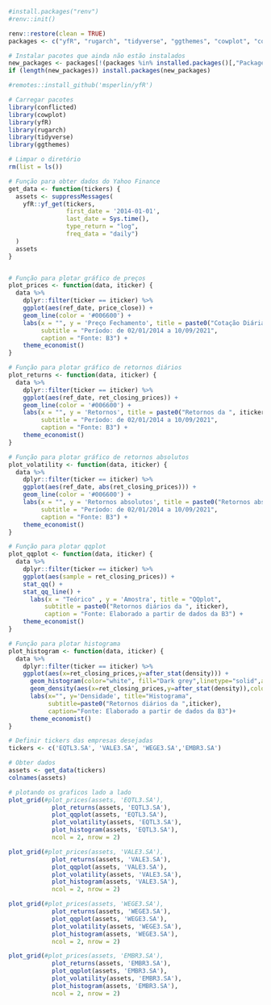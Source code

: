 ```r
#install.packages("renv")
#renv::init()

renv::restore(clean = TRUE)
packages <- c("yfR", "rugarch", "tidyverse", "ggthemes", "cowplot", "conflicted")

# Instalar pacotes que ainda não estão instalados
new_packages <- packages[!(packages %in% installed.packages()[,"Package"])]
if (length(new_packages)) install.packages(new_packages)
```
```r
#remotes::install_github('msperlin/yfR')

# Carregar pacotes
library(conflicted)
library(cowplot)
library(yfR)
library(rugarch)
library(tidyverse)
library(ggthemes)

# Limpar o diretório
rm(list = ls())
```

```r
# Função para obter dados do Yahoo Finance
get_data <- function(tickers) {
  assets <- suppressMessages(
    yfR::yf_get(tickers,
                first_date = '2014-01-01',
                last_date = Sys.time(),
                type_return = "log",
                freq_data = "daily")
  )
  assets
}


# Função para plotar gráfico de preços
plot_prices <- function(data, iticker) {
  data %>%
    dplyr::filter(ticker == iticker) %>%
    ggplot(aes(ref_date, price_close)) +
    geom_line(color = '#006600') +
    labs(x = "", y = 'Preço Fechamento', title = paste0("Cotação Diária da ", iticker),
         subtitle = "Período: de 02/01/2014 a 10/09/2021",
         caption = "Fonte: B3") +
    theme_economist()
}

# Função para plotar gráfico de retornos diários
plot_returns <- function(data, iticker) {
  data %>%
    dplyr::filter(ticker == iticker) %>%
    ggplot(aes(ref_date, ret_closing_prices)) +
    geom_line(color = '#006600') +
    labs(x = "", y = 'Retornos', title = paste0("Retornos da ", iticker),
         subtitle = "Período: de 02/01/2014 a 10/09/2021",
         caption = "Fonte: B3") +
    theme_economist()
}

# Função para plotar gráfico de retornos absolutos
plot_volatility <- function(data, iticker) {
  data %>%
    dplyr::filter(ticker == iticker) %>%
    ggplot(aes(ref_date, abs(ret_closing_prices))) +
    geom_line(color = '#006600') +
    labs(x = "", y = 'Retornos absolutos', title = paste0("Retornos abs da ", iticker),
         subtitle = "Período: de 02/01/2014 a 10/09/2021",
         caption = "Fonte: B3") +
    theme_economist()
}

# Função para plotar qqplot
plot_qqplot <- function(data, iticker) {
  data %>%
    dplyr::filter(ticker == iticker) %>%
    ggplot(aes(sample = ret_closing_prices)) +
    stat_qq() +
    stat_qq_line() +
      labs(x = "Teórico" , y = 'Amostra', title = "QQplot",
          subtitle = paste0("Retornos diários da ", iticker),
          caption = "Fonte: Elaborado a partir de dados da B3") +
    theme_economist()
}

# Função para plotar histograma
plot_histogram <- function(data, iticker) {
  data %>%
    dplyr::filter(ticker == iticker) %>%
    ggplot(aes(x=ret_closing_prices,y=after_stat(density))) +
      geom_histogram(color="white", fill="Dark grey",linetype="solid",alpha=0.8) +
      geom_density(aes(x=ret_closing_prices,y=after_stat(density)),color="black") +
      labs(x="", y='Densidade', title="Histograma",
           subtitle=paste0("Retornos diários da ",iticker),
           caption="Fonte: Elaborado a partir de dados da B3")+
      theme_economist()
}
```

```r
# Definir tickers das empresas desejadas
tickers <- c('EQTL3.SA', 'VALE3.SA', 'WEGE3.SA','EMBR3.SA')

# Obter dados
assets <- get_data(tickers)
colnames(assets)

# plotando os graficos lado a lado
plot_grid(#plot_prices(assets, 'EQTL3.SA'),
            plot_returns(assets, 'EQTL3.SA'),
            plot_qqplot(assets, 'EQTL3.SA'),
            plot_volatility(assets, 'EQTL3.SA'),
            plot_histogram(assets, 'EQTL3.SA'),
            ncol = 2, nrow = 2)

plot_grid(#plot_prices(assets, 'VALE3.SA'),
            plot_returns(assets, 'VALE3.SA'),
            plot_qqplot(assets, 'VALE3.SA'),
            plot_volatility(assets, 'VALE3.SA'),
            plot_histogram(assets, 'VALE3.SA'),
            ncol = 2, nrow = 2)

plot_grid(#plot_prices(assets, 'WEGE3.SA'),
            plot_returns(assets, 'WEGE3.SA'),
            plot_qqplot(assets, 'WEGE3.SA'),
            plot_volatility(assets, 'WEGE3.SA'),
            plot_histogram(assets, 'WEGE3.SA'),
            ncol = 2, nrow = 2)

plot_grid(#plot_prices(assets, 'EMBR3.SA'),
            plot_returns(assets, 'EMBR3.SA'),
            plot_qqplot(assets, 'EMBR3.SA'),
            plot_volatility(assets, 'EMBR3.SA'),
            plot_histogram(assets, 'EMBR3.SA'),
            ncol = 2, nrow = 2)
```

```r

```

